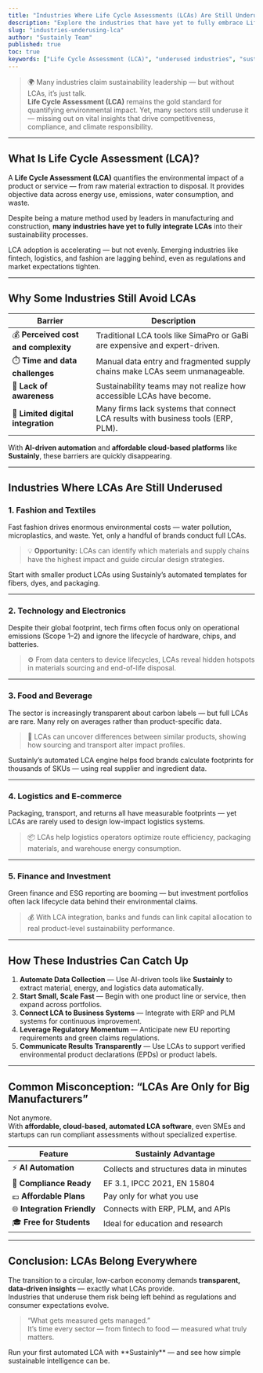 ```yaml
---
title: "Industries Where Life Cycle Assessments (LCAs) Are Still Underused — And Why That Should Change"
description: "Explore the industries that have yet to fully embrace Life Cycle Assessment (LCA) and why adopting it could unlock major sustainability and cost benefits."
slug: "industries-underusing-lca"
author: "Sustainly Team"
published: true
toc: true
keywords: ["Life Cycle Assessment (LCA)", "underused industries", "sustainability strategy", "affordable LCA tools", "Sustainly", "supply chain impact", "carbon footprint"]
---
```


> 🌍 Many industries claim sustainability leadership — but without LCAs, it’s just talk.  
> **Life Cycle Assessment (LCA)** remains the gold standard for quantifying environmental impact. Yet, many sectors still underuse it — missing out on vital insights that drive competitiveness, compliance, and climate responsibility.

---

## What Is Life Cycle Assessment (LCA)?

A **Life Cycle Assessment (LCA)** quantifies the environmental impact of a product or service — from raw material extraction to disposal. It provides objective data across energy use, emissions, water consumption, and waste.

Despite being a mature method used by leaders in manufacturing and construction, **many industries have yet to fully integrate LCAs** into their sustainability processes.

<Callout icon="chart-line" color="#16A34A">
LCA adoption is accelerating — but not evenly. Emerging industries like fintech, logistics, and fashion are lagging behind, even as regulations and market expectations tighten.
</Callout>

---

## Why Some Industries Still Avoid LCAs

| Barrier | Description |
|----------|--------------|
| 💰 **Perceived cost and complexity** | Traditional LCA tools like SimaPro or GaBi are expensive and expert-driven. |
| ⏱️ **Time and data challenges** | Manual data entry and fragmented supply chains make LCAs seem unmanageable. |
| 🤝 **Lack of awareness** | Sustainability teams may not realize how accessible LCAs have become. |
| 🧩 **Limited digital integration** | Many firms lack systems that connect LCA results with business tools (ERP, PLM). |

With **AI-driven automation** and **affordable cloud-based platforms** like **Sustainly**, these barriers are quickly disappearing.

---

## Industries Where LCAs Are Still Underused

### 1. **Fashion and Textiles**
Fast fashion drives enormous environmental costs — water pollution, microplastics, and waste. Yet, only a handful of brands conduct full LCAs.

> 💡 **Opportunity:** LCAs can identify which materials and supply chains have the highest impact and guide circular design strategies.

<Tip>Start with smaller product LCAs using Sustainly’s automated templates for fibers, dyes, and packaging.</Tip>

---

### 2. **Technology and Electronics**
Despite their global footprint, tech firms often focus only on operational emissions (Scope 1–2) and ignore the lifecycle of hardware, chips, and batteries.

> ⚙️ From data centers to device lifecycles, LCAs reveal hidden hotspots in materials sourcing and end-of-life disposal.

---

### 3. **Food and Beverage**
The sector is increasingly transparent about carbon labels — but full LCAs are rare. Many rely on averages rather than product-specific data.

> 🥦 LCAs can uncover differences between similar products, showing how sourcing and transport alter impact profiles.

<Callout icon="leaf" color="#22C55E">
Sustainly’s automated LCA engine helps food brands calculate footprints for thousands of SKUs — using real supplier and ingredient data.
</Callout>

---

### 4. **Logistics and E-commerce**
Packaging, transport, and returns all have measurable footprints — yet LCAs are rarely used to design low-impact logistics systems.

> 📦 LCAs help logistics operators optimize route efficiency, packaging materials, and warehouse energy consumption.

---

### 5. **Finance and Investment**
Green finance and ESG reporting are booming — but investment portfolios often lack lifecycle data behind their environmental claims.

> 💰 With LCA integration, banks and funds can link capital allocation to real product-level sustainability performance.

---

## How These Industries Can Catch Up

1. **Automate Data Collection** — Use AI-driven tools like **Sustainly** to extract material, energy, and logistics data automatically.  
2. **Start Small, Scale Fast** — Begin with one product line or service, then expand across portfolios.  
3. **Connect LCA to Business Systems** — Integrate with ERP and PLM systems for continuous improvement.  
4. **Leverage Regulatory Momentum** — Anticipate new EU reporting requirements and green claims regulations.  
5. **Communicate Results Transparently** — Use LCAs to support verified environmental product declarations (EPDs) or product labels.

---

## Common Misconception: “LCAs Are Only for Big Manufacturers”

Not anymore.  
With **affordable, cloud-based, automated LCA software**, even SMEs and startups can run compliant assessments without specialized expertise.

| Feature | Sustainly Advantage |
|----------|----------------------|
| ⚡ **AI Automation** | Collects and structures data in minutes |
| 🧭 **Compliance Ready** | EF 3.1, IPCC 2021, EN 15804 |
| 💶 **Affordable Plans** | Pay only for what you use |
| 🌐 **Integration Friendly** | Connects with ERP, PLM, and APIs |
| 🎓 **Free for Students** | Ideal for education and research |

---

## Conclusion: LCAs Belong Everywhere

The transition to a circular, low-carbon economy demands **transparent, data-driven insights** — exactly what LCAs provide.  
Industries that underuse them risk being left behind as regulations and consumer expectations evolve.

> “What gets measured gets managed.”  
> It’s time every sector — from fintech to food — measured what truly matters.

<Callout icon="sparkles" color="#22C55E">
Run your first automated LCA with **Sustainly** — and see how simple sustainable intelligence can be.
</Callout>
